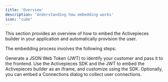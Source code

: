 ```yaml
---
title: 'Overview'
description: 'Understanding how embedding works'
icon: "cube"
---
```


<Snippet file="enterprise-feature.mdx" />

This section provides an overview of how to embed the Activepieces builder in your application and automatically provision the user.

The embedding process involves the following steps:

<Steps>
    <Step title="Provision Users">
        Generate a JSON Web Token (JWT) to identify your customer and pass it to the frontend.
    </Step>
    <Step title="Embed Builder">
        Use the Activepieces SDK and the JWT to embed the Activepieces builder as an iframe, and customize using the SDK.
    </Step>
    <Step title="Optional Step">
        Optionally, you can embed a Connections dialog to collect user connections.
    </Step>
</Steps>
